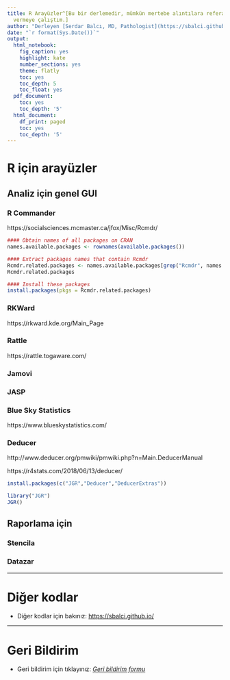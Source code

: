```yaml
---
title: R Arayüzler^[Bu bir derlemedir, mümkün mertebe alıntılara referans
  vermeye çalıştım.]
author: "Derleyen [Serdar Balcı, MD, Pathologist](https://sbalci.github.io/)"
date: "`r format(Sys.Date())`"
output:
  html_notebook:
    fig_caption: yes
    highlight: kate
    number_sections: yes
    theme: flatly
    toc: yes
    toc_depth: 5
    toc_float: yes
  pdf_document:
    toc: yes
    toc_depth: '5'
  html_document:
    df_print: paged
    toc: yes
    toc_depth: '5'
---
```


<!-- Open all links in new tab-->  
<base target="_blank"/>   


<!-- Go to www.addthis.com/dashboard to customize your tools --> <script type="text/javascript" src="//s7.addthis.com/js/300/addthis_widget.js#pubid=ra-5bc36900a405090b">  
</script> 



# R için arayüzler

## Analiz için genel GUI


### R Commander

https://socialsciences.mcmaster.ca/jfox/Misc/Rcmdr/


```r
#### Obtain names of all packages on CRAN
names.available.packages <- rownames(available.packages())

#### Extract packages names that contain Rcmdr
Rcmdr.related.packages <- names.available.packages[grep("Rcmdr", names.available.packages)]
Rcmdr.related.packages

#### Install these packages
install.packages(pkgs = Rcmdr.related.packages)
```


### RKWard

https://rkward.kde.org/Main_Page


### Rattle


https://rattle.togaware.com/


### Jamovi

### JASP

### Blue Sky Statistics

https://www.blueskystatistics.com/

### Deducer

http://www.deducer.org/pmwiki/pmwiki.php?n=Main.DeducerManual

https://r4stats.com/2018/06/13/deducer/

```r
install.packages(c("JGR","Deducer","DeducerExtras"))
```

```r
library("JGR")
JGR()
```

## Raporlama için


### Stencila


### Datazar






---

# Diğer kodlar

- Diğer kodlar için bakınız: [https://sbalci.github.io/](https://sbalci.github.io/)


---

# Geri Bildirim

- Geri bildirim için tıklayınız: _[Geri bildirim formu](https://goo.gl/forms/YjGZ5DHgtPlR1RnB3)_


